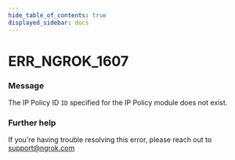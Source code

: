 ```yaml
---
hide_table_of_contents: true
displayed_sidebar: docs
---
```



# ERR_NGROK_1607

### Message

The IP Policy ID `ID` specified for the IP Policy module does not exist.

<ErrorDetails error="err_ngrok_1607" />

### Further help

If you're having trouble resolving this error, please reach out to [support@ngrok.com](mailto:support@ngrok.com?subject=Help%20with%20ERR_NGROK_1607)

